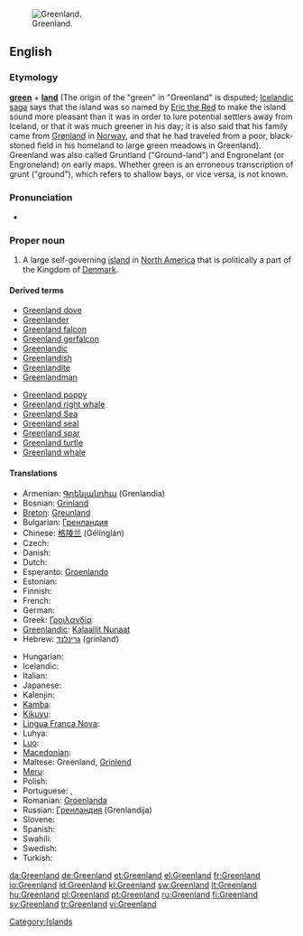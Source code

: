 [[Image:Greenland big.png|thumb|Greenland.]]
==English==
{{wikipedia}}

===Etymology===
'''[[green]]''' + '''[[land]]''' (The origin of the "green" in "Greenland" is disputed; [[Icelandic]] [[saga]] says that the island was so named by [[w:Eric the Red|Eric the Red]] to make the island sound more pleasant than it was in order to lure potential settlers away from Iceland, or that it was much greener in his day; it is also said that his family came from [[Grønland]] in [[Norway]], and that he had traveled from a poor, black-stoned field in his homeland to large green meadows in Greenland). Greenland was also called Gruntland ("Ground-land") and Engronelant (or Engroneland) on early maps. Whether green is an erroneous transcription of grunt ("ground"), which refers to shallow bays, or vice versa, is not known.

===Pronunciation===
* {{a|UK|US}} {{IPA|/ˈgriːn.lənd/|/ˈgriːn.lænd/}}

===Proper noun===
{{en-proper noun}}

# A large self-governing [[island]] in [[North America]] that is politically a part of the Kingdom of [[Denmark]].

====Derived terms====
{{top2}}
* [[Greenland dove]]
* [[Greenlander]]
* [[Greenland falcon]]
* [[Greenland gerfalcon]]
* [[Greenlandic]]
* [[Greenlandish]]
* [[Greenlandite]]
* [[Greenlandman]]
{{mid2}}
* [[Greenland poppy]]
* [[Greenland right whale]]
* [[w:Greenland Sea|Greenland Sea]]
* [[Greenland seal]]
* [[Greenland spar]]
* [[Greenland turtle]]
* [[Greenland whale]]
{{bottom}}

====Translations====
{{trans-top|A large self-governing island in North America}}
* Armenian: [[Գրենլանդիա]] (Grenlandia)
* Bosnian: [[Grinland]] {{m}}
* [[Breton]]: [[Greunland]]
* Bulgarian: [[Гренландия]]
* Chinese: [[格陵兰]] (Gélínglán)
* Czech: {{t-|cs|Grónsko|n}}
* Danish: {{t+|da|Grønland}}
* Dutch: {{t-|nl|Groenland}}
* Esperanto: [[Groenlando]]
* Estonian: {{t-|et|Gröönimaa}}
* Finnish: {{t+|fi|Grönlanti}}
* French: {{t+|fr|Groenland|m}}
* German: {{t+|de|Grönland|n}}
* Greek: [[Γροιλανδία]] {{f}}
* [[Greenlandic]]: [[Kalaallit Nunaat]]
* Hebrew: [[גרינלנד]] (grinland)
{{trans-mid}}
* Hungarian: {{t+|hu|Grönland}}
* Icelandic: {{t+|is|Grænland|n}}
* Italian: {{t+|it|Groenlandia|f}}
* Japanese: {{t+|ja|グリーンランド|tr=guriinrando|sc=Jpan}}
* Kalenjin: {{tø|kln|Grinlande}}
* [[Kamba]]: {{tø|kam|Grinlandi}}
* [[Kikuyu]]: {{tø|ki|Grinlandi}}
* [[Lingua Franca Nova]]: {{tø|lfn|Gronland}}
* Luhya: {{tø|luy|Grinlandi}}
* [[Luo]]: {{tø|luo|Grinland}}
* [[Macedonian]]: {{t|mk|Гренланд|m|tr=Grénland|sc=Cyrl|xs=Macedonian}}
* Maltese: Greenland, [[Grinlend]]
* [[Meru]]: {{tø|mer|Grinlandi}}
* Polish: {{t+|pl|Grenlandia}}
* Portuguese: {{t+|pt|Groenlândia|f}}, {{t|pt|Gronelândia|f}}
* Romanian: [[Groenlanda]] {{f}}
* Russian: [[Гренландия]] {{f}} (Grenlandija)
* Slovene: {{t+|sl|Grenlandija|f}}
* Spanish: {{t+|es|Groenlandia|f}}
* Swahili: {{t|sw|Grinlandi}}
* Swedish: {{t+|sv|Grönland|n}}
* Turkish: {{t+|tr|Grönland}}
{{trans-bottom}}

[[Category:Islands]]

[[da:Greenland]]
[[de:Greenland]]
[[et:Greenland]]
[[el:Greenland]]
[[fr:Greenland]]
[[io:Greenland]]
[[id:Greenland]]
[[kl:Greenland]]
[[sw:Greenland]]
[[lt:Greenland]]
[[hu:Greenland]]
[[pl:Greenland]]
[[pt:Greenland]]
[[ru:Greenland]]
[[fi:Greenland]]
[[sv:Greenland]]
[[tr:Greenland]]
[[vi:Greenland]]